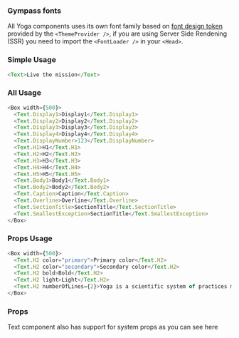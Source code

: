 
### Gympass fonts

All Yoga components uses its own font family based on
[font design token](https://gympass.github.io/yoga/guidelines/tokens/fonts)
provided by the `<ThemeProvider />`, if you are using Server Side Rendening
(SSR) you need to import the `<FontLoader />` in your `<Head>`.

### Simple Usage

```javascript reactLive=true
<Text>Live the mission</Text>
```

### All Usage

```javascript reactLive=true
<Box width={500}>
  <Text.Display1>Display1</Text.Display1>
  <Text.Display2>Display2</Text.Display2>
  <Text.Display3>Display3</Text.Display3>
  <Text.Display4>Display4</Text.Display4>
  <Text.DisplayNumber>123</Text.DisplayNumber>
  <Text.H1>H1</Text.H1>
  <Text.H2>H2</Text.H2>
  <Text.H3>H3</Text.H3>
  <Text.H4>H4</Text.H4>
  <Text.H5>H5</Text.H5>
  <Text.Body1>Body1</Text.Body1>
  <Text.Body2>Body2</Text.Body2>
  <Text.Caption>Caption</Text.Caption>
  <Text.Overline>Overline</Text.Overline>
  <Text.SectionTitle>SectionTitle</Text.SectionTitle>
  <Text.SmallestException>SectionTitle</Text.SmallestException>
</Box>
```

### Props Usage

```javascript reactLive=true
<Box width={500}>
  <Text.H2 color="primary">Primary color</Text.H2>
  <Text.H2 color="secondary">Secondary color</Text.H2>
  <Text.H2 bold>Bold</Text.H2>
  <Text.H2 light>Light</Text.H2>
  <Text.H2 numberOfLines={2}>Yoga is a scientific system of practices made to help each one of us achieve our highest potential and experience.</Text.H2>
</Box>
```

### Props

Text component also has support for system props as you can see <GatsbyLink to="/system/getting-started">here</GatsbyLink>

<PropsTable component="Text" platform="web" />
